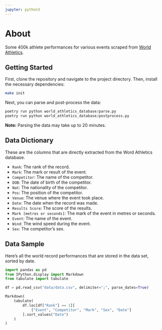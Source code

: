 ```yaml
---
jupyter: python3
---
```

# About
Some 400k athlete performances for various events scraped from [World Athletics](https://worldathletics.org/records/all-time-toplists/sprints/100-metres/outdoor/women/senior).



## Getting Started

First, clone the repository and navigate to the project directory. Then, install the necessary dependencies:

```bash
make init
```

Next, you can parse and post-process the data:

```python
poetry run python world_athletics_database/parse.py
poetry run python world_athletics_database/postprocess.py
```

**Note:** Parsing the data may take up to 20 minutes.

## Data Dictionary
These are the columns that are directly extracted from the Word Athletics database.

- `Rank`: The rank of the record.
- `Mark`: The mark or result of the event.
- `Competitor`: The name of the competitor.
- `DOB`: The date of birth of the competitor.
- `Nat`: The nationality of the competitor.
- `Pos`: The position of the competitor.
- `Venue`: The venue where the event took place.
- `Date`: The date when the record was made.
- `Results Score`: The score of the results.
- `Mark [metres or seconds]`: The mark of the event in metres or seconds.
- `Event`: The name of the event.
- `Wind`: The wind speed during the event.
- `Sex`: The competitor's sex.

## Data Sample

Here's all the world record performances that are stored in the data set, sorted by date.
```python
import pandas as pd
from IPython.display import Markdown
from tabulate import tabulate

df = pd.read_csv("data/data.csv", delimiter=";", parse_dates=True)

Markdown(
    tabulate(
        df.loc[df["Rank"] == 1][
            ["Event", "Competitor", "Mark", "Sex", "Date"]
        ].sort_values("Date")
    )
)

```
